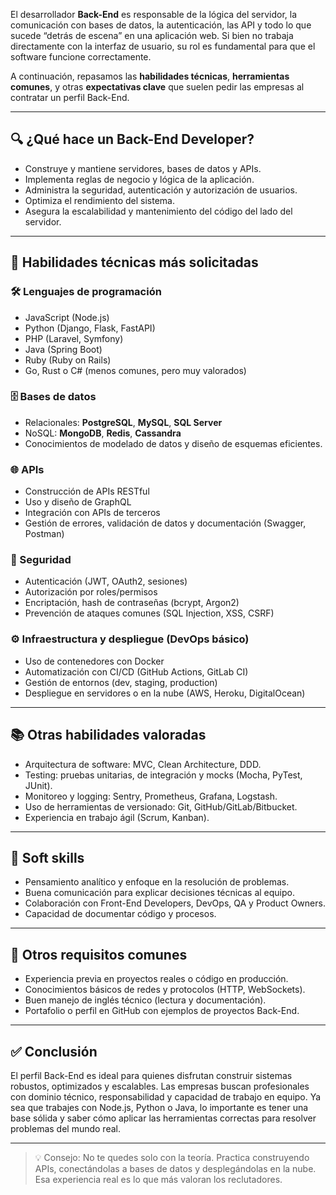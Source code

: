 
<PostTitle 
    title="¿Qué es lo que se pide para ser desarrollador Back-End?" 
    number={5}
/>

El desarrollador **Back-End** es responsable de la lógica del servidor, la comunicación con bases de datos, la autenticación, las API y todo lo que sucede “detrás de escena” en una aplicación web. Si bien no trabaja directamente con la interfaz de usuario, su rol es fundamental para que el software funcione correctamente.

A continuación, repasamos las **habilidades técnicas**, **herramientas comunes**, y otras **expectativas clave** que suelen pedir las empresas al contratar un perfil Back-End.

---

## 🔍 ¿Qué hace un Back-End Developer?

- Construye y mantiene servidores, bases de datos y APIs.
- Implementa reglas de negocio y lógica de la aplicación.
- Administra la seguridad, autenticación y autorización de usuarios.
- Optimiza el rendimiento del sistema.
- Asegura la escalabilidad y mantenimiento del código del lado del servidor.

---

## 🧠 Habilidades técnicas más solicitadas

### 🛠 Lenguajes de programación
- JavaScript (Node.js)
- Python (Django, Flask, FastAPI)
- PHP (Laravel, Symfony)
- Java (Spring Boot)
- Ruby (Ruby on Rails)
- Go, Rust o C# (menos comunes, pero muy valorados)

### 🗄 Bases de datos
- Relacionales: **PostgreSQL**, **MySQL**, **SQL Server**
- NoSQL: **MongoDB**, **Redis**, **Cassandra**
- Conocimientos de modelado de datos y diseño de esquemas eficientes.

### 🌐 APIs
- Construcción de APIs RESTful
- Uso y diseño de GraphQL
- Integración con APIs de terceros
- Gestión de errores, validación de datos y documentación (Swagger, Postman)

### 🔐 Seguridad
- Autenticación (JWT, OAuth2, sesiones)
- Autorización por roles/permisos
- Encriptación, hash de contraseñas (bcrypt, Argon2)
- Prevención de ataques comunes (SQL Injection, XSS, CSRF)

### ⚙️ Infraestructura y despliegue (DevOps básico)
- Uso de contenedores con Docker
- Automatización con CI/CD (GitHub Actions, GitLab CI)
- Gestión de entornos (dev, staging, production)
- Despliegue en servidores o en la nube (AWS, Heroku, DigitalOcean)

---

## 📚 Otras habilidades valoradas

- Arquitectura de software: MVC, Clean Architecture, DDD.
- Testing: pruebas unitarias, de integración y mocks (Mocha, PyTest, JUnit).
- Monitoreo y logging: Sentry, Prometheus, Grafana, Logstash.
- Uso de herramientas de versionado: Git, GitHub/GitLab/Bitbucket.
- Experiencia en trabajo ágil (Scrum, Kanban).

---

## 🤝 Soft skills

- Pensamiento analítico y enfoque en la resolución de problemas.
- Buena comunicación para explicar decisiones técnicas al equipo.
- Colaboración con Front-End Developers, DevOps, QA y Product Owners.
- Capacidad de documentar código y procesos.

---

## 📄 Otros requisitos comunes

- Experiencia previa en proyectos reales o código en producción.
- Conocimientos básicos de redes y protocolos (HTTP, WebSockets).
- Buen manejo de inglés técnico (lectura y documentación).
- Portafolio o perfil en GitHub con ejemplos de proyectos Back-End.

---

## ✅ Conclusión

El perfil Back-End es ideal para quienes disfrutan construir sistemas robustos, optimizados y escalables. Las empresas buscan profesionales con dominio técnico, responsabilidad y capacidad de trabajo en equipo. Ya sea que trabajes con Node.js, Python o Java, lo importante es tener una base sólida y saber cómo aplicar las herramientas correctas para resolver problemas del mundo real.

---

> 💡 Consejo: No te quedes solo con la teoría. Practica construyendo APIs, conectándolas a bases de datos y desplegándolas en la nube. Esa experiencia real es lo que más valoran los reclutadores.

